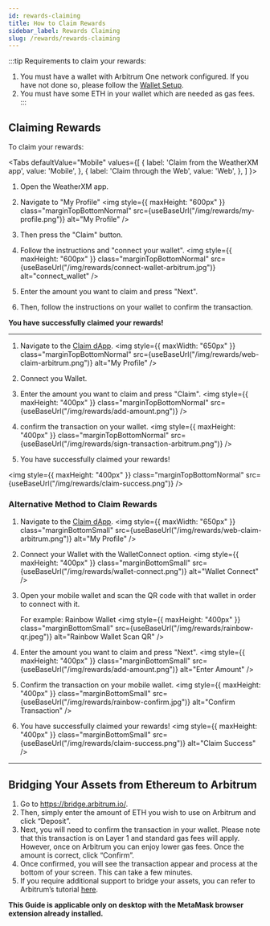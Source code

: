 ```yaml
---
id: rewards-claiming
title: How to Claim Rewards
sidebar_label: Rewards Claiming
slug: /rewards/rewards-claiming
---
```




:::tip 
Requirements to claim your rewards: 
1. You must have a wallet with Arbitrum One network configured. If you have not done so, please follow the [Wallet Setup](/rewards/how-to-join-arbitrum-and-see-your-tokens).
2. You must have some ETH in your wallet which are needed as gas fees. 
:::

## Claiming Rewards

To claim your rewards:

<Tabs
  defaultValue="Mobile"
  values={[
    { label: 'Claim from the WeatherXM app', value: 'Mobile', },
    { label: 'Claim through the Web', value: 'Web', },
  ]
}>

<TabItem value="Mobile">

1. Open the WeatherXM app. 
2. Navigate to "My Profile"
<img style={{ maxHeight: "600px" }} class="marginTopBottomNormal" src={useBaseUrl("/img/rewards/my-profile.png")} alt="My Profile" />

3. Then press the "Claim" button. 
4. Follow the instructions and "connect your wallet".
<img style={{ maxHeight: "600px" }} class="marginTopBottomNormal" src={useBaseUrl("/img/rewards/connect-wallet-arbitrum.jpg")} alt="connect_wallet" />

5. Enter the amount you want to claim and press "Next".
6. Then, follow the instructions on your wallet to confirm the transaction.

**You have successfully claimed your rewards!**

<hr/>

</TabItem>

<TabItem value="Web">

1. Navigate to the [Claim dApp](https://claim.weatherxm.com/).
<img style={{ maxWidth: "650px" }} class="marginTopBottomNormal" src={useBaseUrl("/img/rewards/web-claim-arbitrum.png")} alt="My Profile" />

2. Connect you Wallet.
3. Enter the amount you want to claim and press "Claim".
<img style={{ maxHeight: "400px" }} class="marginTopBottomNormal" src={useBaseUrl("/img/rewards/add-amount.png")} />

4. confirm the transaction on your wallet.
<img style={{ maxHeight: "400px" }} class="marginTopBottomNormal" src={useBaseUrl("/img/rewards/sign-transaction-arbitrum.png")} />

5. You have successfully claimed your rewards!

<img style={{ maxHeight: "400px" }} class="marginTopBottomNormal" src={useBaseUrl("/img/rewards/claim-success.png")} />


</TabItem>

</Tabs>

### Alternative Method to Claim Rewards
1. Navigate to the [Claim dApp](https://claim.weatherxm.com/).
   <img style={{ maxWidth: "650px" }} class="marginBottomSmall" src={useBaseUrl("/img/rewards/web-claim-arbitrum.png")} alt="My Profile" />

2. Connect your Wallet with the WalletConnect option.
   <img style={{ maxHeight: "400px" }} class="marginBottomSmall" src={useBaseUrl("/img/rewards/wallet-connect.png")} alt="Wallet Connect" />

3. Open your mobile wallet and scan the QR code with that wallet in order to connect with it.

   For example: Rainbow Wallet
   <img style={{ maxHeight: "400px" }} class="marginBottomSmall" src={useBaseUrl("/img/rewards/rainbow-qr.jpeg")} alt="Rainbow Wallet Scan QR" />

4. Enter the amount you want to claim and press "Next".
   <img style={{ maxHeight: "400px" }} class="marginBottomSmall" src={useBaseUrl("/img/rewards/add-amount.png")} alt="Enter Amount" />

5. Confirm the transaction on your mobile wallet.
   <img style={{ maxHeight: "400px" }} class="marginBottomSmall" src={useBaseUrl("/img/rewards/rainbow-confirm.jpg")} alt="Confirm Transaction" />

6. You have successfully claimed your rewards!
   <img style={{ maxHeight: "400px" }} class="marginBottomSmall" src={useBaseUrl("/img/rewards/claim-success.png")} alt="Claim Success" />

<hr/>

## Bridging Your Assets from Ethereum to Arbitrum
1. Go to https://bridge.arbitrum.io/.
2. Then, simply enter the amount of ETH you wish to use on Arbitrum and click “Deposit”.
3. Next, you will need to confirm the transaction in your wallet. Please note that this transaction is on Layer 1 and standard gas fees will apply.
However, once on Arbitrum you can enjoy lower gas fees. Once the amount is correct, click “Confirm”.
4. Once confirmed, you will see the transaction appear and process at the bottom of your screen. This can take a few minutes.
5. If you require additional support to bridge your assets, you can refer to Arbitrum’s tutorial [here](https://docs.arbitrum.io/getting-started-users).

 **This Guide is applicable only on desktop with the MetaMask browser extension already installed.**
